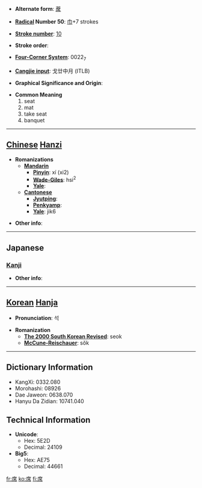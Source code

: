 * '''Alternate form''': [[蓆]]

* '''[[Wiktionary:Chinese radical index| Radical]] Number 50''': [[Wiktionary:Chinese radical index 巾|巾]]+7 strokes

* '''[[Wiktionary:Chinese total strokes index|Stroke number]]''': [[Wiktionary:Chinese total strokes index 10|10]]

* '''Stroke order''': 

* '''[[Wiktionary:Chinese four corner index|Four-Corner System]]''': 0022<sub>7</sub>

* '''[[Wiktionary:Chinese Cangjie index|Cangjie input]]''': 戈廿中月 (ITLB)

* '''Graphical Significance and Origin''': 

* '''Common Meaning'''
*#seat
*# mat
*# take seat
*# banquet


----

== [[Chinese]] [[Hanzi]] ==

* '''Romanizations'''
** '''[[Mandarin]]'''
*** '''[[Pinyin]]''': xí (xi2)
*** '''[[Wade-Giles]]''': hsi<sup>2</sup>
*** '''[[Yale]]''': 
** '''[[Cantonese]]'''
*** '''[[Jyutping]]''':
*** '''[[Penkyamp]]''': 
*** '''[[Yale]]''': jik6

* '''Other info''': 

----

==Japanese==
===[[Kanji]]===
{{kanji|on readings=[[せき]] (seki)
|kun readings=[[むしろ]] (mushiro), [[せき]] (seki)
}}

* '''Other info''':  

----

== [[Korean]] [[Hanja]] ==

* '''Pronunciation''': 석

* '''Romanization'''
** '''[[The 2000 South Korean Revised Romanization|The 2000 South Korean Revised]]''': seok
** '''[[McCune-Reischauer]]''': sŏk

----

== Dictionary Information ==

* KangXi: 0332.080
* Morohashi: 08926
* Dae Jaweon: 0638.070
* Hanyu Da Zidian: 10741.040

== Technical Information ==

* '''Unicode''':
** Hex: 5E2D
** Decimal: 24109
* '''Big5''':
** Hex: AE75
** Decimal: 44661

[[fr:席]]
[[ko:席]]
[[fi:席]]